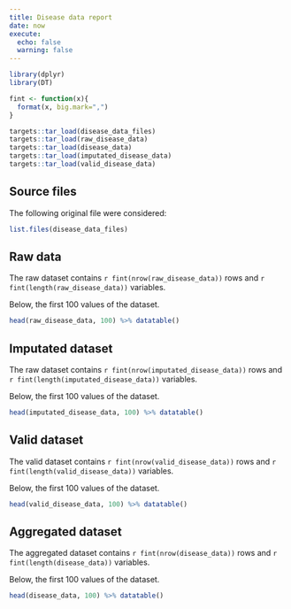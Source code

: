 ```yaml
---
title: Disease data report
date: now
execute:
  echo: false
  warning: false
---
```


```r
library(dplyr)
library(DT)

fint <- function(x){
  format(x, big.mark=",")
}
```


```r
targets::tar_load(disease_data_files)
targets::tar_load(raw_disease_data)
targets::tar_load(disease_data)
targets::tar_load(imputated_disease_data)
targets::tar_load(valid_disease_data)
```

## Source files

The following original file were considered:

```r
list.files(disease_data_files)
```

## Raw data

The raw dataset contains `r fint(nrow(raw_disease_data))` rows and `r fint(length(raw_disease_data))` variables.

Below, the first 100 values of the dataset.

```r
head(raw_disease_data, 100) %>% datatable()
```

## Imputated dataset

The raw dataset contains `r fint(nrow(imputated_disease_data))` rows and `r fint(length(imputated_disease_data))` variables.

Below, the first 100 values of the dataset.

```r
head(imputated_disease_data, 100) %>% datatable()
```

## Valid dataset

The valid dataset contains `r fint(nrow(valid_disease_data))` rows and `r fint(length(valid_disease_data))` variables.

Below, the first 100 values of the dataset.

```r
head(valid_disease_data, 100) %>% datatable()
```

## Aggregated dataset

The aggregated dataset contains `r fint(nrow(disease_data))` rows and `r fint(length(disease_data))` variables.

Below, the first 100 values of the dataset.

```r
head(disease_data, 100) %>% datatable()
```


